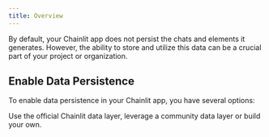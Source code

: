 ```yaml
---
title: Overview
---
```


By default, your Chainlit app does not persist the chats and elements it generates. However, the ability to store and utilize this data can be a crucial part of your project or organization.


## Enable Data Persistence
To enable data persistence in your Chainlit app, you have several options:

<CardGroup cols={1}>
  <Card
    title="Open Source Data Layer"
    icon="toolbox"
    href="/data-layers/overview"
  >
    Use the official Chainlit data layer, leverage a community data layer or build your own.
  </Card>
</CardGroup>
